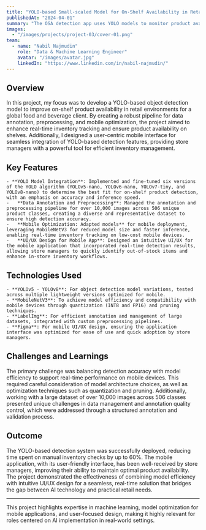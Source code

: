 ```yaml
---
title: "YOLO-based Small-scaled Model for On-Shelf Availability in Retail"
publishedAt: "2024-04-01"
summary: "The OSA detection app uses YOLO models to monitor product availability in retail stores, improving inventory management in real-time."
images:
  - "/images/projects/project-03/cover-01.png"
team:
  - name: "Nabil Najmudin"
    role: "Data & Machine Learning Engineer"
    avatar: "/images/avatar.jpg"
    linkedIn: "https://www.linkedin.com/in/nabil-najmudin/"
---
```


## Overview

In this project, my focus was to develop a YOLO-based object detection model to improve on-shelf product availability in retail environments for a global food and beverage client. By creating a robust pipeline for data annotation, preprocessing, and mobile optimization, the project aimed to enhance real-time inventory tracking and ensure product availability on shelves. Additionally, I designed a user-centric mobile interface for seamless integration of YOLO-based detection features, providing store managers with a powerful tool for efficient inventory management.

## Key Features

    - **YOLO Model Integration**: Implemented and fine-tuned six versions of the YOLO algorithm (YOLOv5-nano, YOLOv6-nano, YOLOv7-tiny, and YOLOv8-nano) to determine the best fit for on-shelf product detection, with an emphasis on accuracy and inference speed.
    -	**Data Annotation and Preprocessing**: Managed the annotation and preprocessing pipeline for over 10,000 images across 506 unique product classes, creating a diverse and representative dataset to ensure high detection accuracy.
    -	**Mobile Optimization: Adapted models** for mobile deployment, leveraging MobileNetV3 for reduced model size and faster inference, enabling real-time inventory tracking on low-cost mobile devices.
    -	**UI/UX Design for Mobile App**: Designed an intuitive UI/UX for the mobile application that incorporated real-time detection results, allowing store managers to quickly identify out-of-stock items and enhance in-store inventory workflows.

## Technologies Used

    - **YOLOv5 - YOLOv8**: For object detection model variations, tested across multiple lightweight versions optimized for mobile.
    - **MobileNetV3**: To achieve model efficiency and compatibility with mobile devices through quantization (INT8 and FP16) and pruning techniques.
    - **LabelImg**: For efficient annotation and management of large datasets, integrated with custom preprocessing pipelines.
    - **Figma**: For mobile UI/UX design, ensuring the application interface was optimized for ease of use and quick adoption by store managers.

## Challenges and Learnings

The primary challenge was balancing detection accuracy with model efficiency to support real-time performance on mobile devices. This required careful consideration of model architecture choices, as well as optimization techniques such as quantization and pruning. Additionally, working with a large dataset of over 10,000 images across 506 classes presented unique challenges in data management and annotation quality control, which were addressed through a structured annotation and validation process.

## Outcome

The YOLO-based detection system was successfully deployed, reducing time spent on manual inventory checks by up to 60%. The mobile application, with its user-friendly interface, has been well-received by store managers, improving their ability to maintain optimal product availability. The project demonstrated the effectiveness of combining model efficiency with intuitive UI/UX design for a seamless, real-time solution that bridges the gap between AI technology and practical retail needs.

---

This project highlights expertise in machine learning, model optimization for mobile applications, and user-focused design, making it highly relevant for roles centered on AI implementation in real-world settings.
